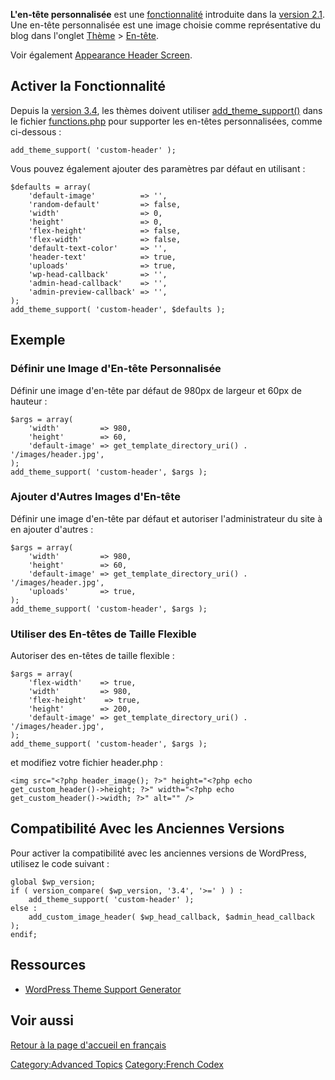 {{Languages|
{{en|Custom Headers}}
{{fr|Custom Headers}}
{{hr|Prilagodljiva Zaglavlja}}
{{ru|Персонализация Шапки}}
{{ja|Custom Headers}}
{{pt-br|Cabeçalhos_Personalizados}}
{{zh-cn|自定义顶部}}
}}

'''L'en-tête personnalisée''' est une [[Theme Features|fonctionnalité]] introduite dans la [[Version 2.1|version 2.1]].
Une en-tête personnalisée est une image choisie comme représentative du blog dans l'onglet [[fr:Panneaux_Administration#Pr.C3.A9sentation_.E2.80.93_Changer_la_Pr.C3.A9sentation_Visuelle_de_votre_Blog|Thème]] > [[fr:Appearance Header Screen|En-tête]].

Voir également [[Appearance Header Screen]].

== Activer la Fonctionnalité ==

Depuis la [[Version 3.4|version 3.4]], les thèmes doivent utiliser [[Function_Reference/add_theme_support|add_theme_support()]] dans le fichier [[Theme_Development#Functions_File|functions.php]] pour supporter les en-têtes personnalisées, comme ci-dessous :

<pre>add_theme_support( 'custom-header' );</pre>

Vous pouvez également ajouter des paramètres par défaut en utilisant :

<pre>
$defaults = array(
	'default-image'          => '',
	'random-default'         => false,
	'width'                  => 0,
	'height'                 => 0,
	'flex-height'            => false,
	'flex-width'             => false,
	'default-text-color'     => '',
	'header-text'            => true,
	'uploads'                => true,
	'wp-head-callback'       => '',
	'admin-head-callback'    => '',
	'admin-preview-callback' => '',
);
add_theme_support( 'custom-header', $defaults );
</pre>

== Exemple ==

=== Définir une Image d'En-tête Personnalisée ===

Définir une image d'en-tête par défaut de 980px de largeur et 60px de hauteur :

<pre>
$args = array(
	'width'         => 980,
	'height'        => 60,
	'default-image' => get_template_directory_uri() . '/images/header.jpg',
);
add_theme_support( 'custom-header', $args );
</pre>

=== Ajouter d'Autres Images d'En-tête ===

Définir une image d'en-tête par défaut et autoriser l'administrateur du site à en ajouter d'autres :

<pre>
$args = array(
	'width'         => 980,
	'height'        => 60,
	'default-image' => get_template_directory_uri() . '/images/header.jpg',
	'uploads'       => true,
);
add_theme_support( 'custom-header', $args );
</pre>

=== Utiliser des En-têtes de Taille Flexible ===

Autoriser des en-têtes de taille flexible :

<pre>
$args = array(
	'flex-width'    => true,
	'width'         => 980,
	'flex-height'    => true,
	'height'        => 200,
	'default-image' => get_template_directory_uri() . '/images/header.jpg',
);
add_theme_support( 'custom-header', $args );
</pre>

et modifiez votre fichier header.php :

<pre>
<img src="<?php header_image(); ?>" height="<?php echo get_custom_header()->height; ?>" width="<?php echo get_custom_header()->width; ?>" alt="" />
</pre>

== Compatibilité Avec les Anciennes Versions ==

Pour activer la compatibilité avec les anciennes versions de WordPress, utilisez le code suivant :

<pre>
global $wp_version;
if ( version_compare( $wp_version, '3.4', '>=' ) ) :
	add_theme_support( 'custom-header' );
else :
	add_custom_image_header( $wp_head_callback, $admin_head_callback );
endif;
</pre>

== Ressources ==

* [http://generatewp.com/theme-support/ WordPress Theme Support Generator]

== Voir aussi ==
{{Theme Support}}


[[fr:Accueil|Retour à la page d'accueil en français]]

[[Category:Advanced Topics]]
[[Category:French Codex]]